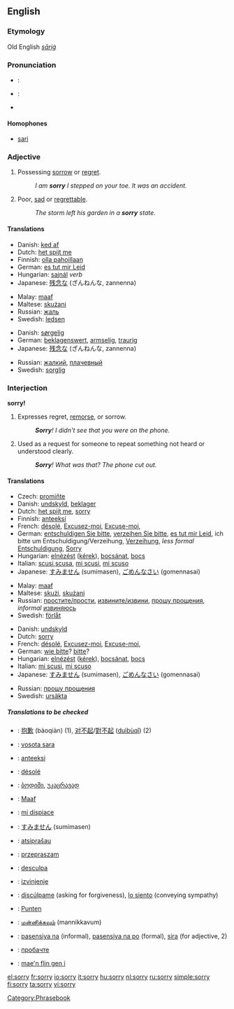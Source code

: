 ==English==

{{rank|example|class|century|985|sorry|share|working|breath}}

===Etymology===
Old English ''[[sāriġ]]''

===Pronunciation===
*{{italbrac|[[RP]]}}: {{IPA|/ˈsɒri/}}
*{{italbrac|US}}: {{IPA|/ˈsɑːri/ or /ˈsɔːri/}}
*{{audio|en-us-sorry.ogg|Audio (US)}}

====Homophones====
*[[sari]]

===Adjective===
{{en-adj|sorri|er}}

#Possessing [[sorrow]] or [[regret]].
#:''I am '''sorry''' I stepped on your toe.  It was an accident.''
#Poor, [[sad]] or [[regrettable]].
#:''The storm left his garden in a '''sorry''' state.''

====Translations====
{{top|Possessing sorrow or regret}}
*Danish: [[ked af]]
*Dutch: [[het spijt me]]
*Finnish: [[olla pahoillaan]]
*German: [[es tut mir Leid]]
*Hungarian: [[sajnál]] ''verb''
*Japanese: [[残念]]な (ざんねんな, zannenna)
{{mid}}
*Malay: [[maaf]]
*Maltese: [[skużani]]
*Russian: [[жаль]]
*Swedish: [[ledsen]]
{{bottom}}

{{top|Poor, regrettable}}
*Danish: [[sørgelig]]
*German: [[beklagenswert]], [[armselig]], [[traurig]]
*Japanese: [[残念]]な (ざんねんな, zannenna)
{{mid}}
*Russian: [[жалкий]], [[плачевный]]
*Swedish: [[sorglig]]
{{bottom}}

===Interjection===
'''sorry!'''
#Expresses regret, [[remorse]], or sorrow.
#:'''''Sorry'''!  I didn't see that you were on the phone.''
#Used as a request for someone to repeat something not heard or understood clearly.
#:'''''Sorry'''!  What was that?  The phone cut out.''

====Translations====
{{top|Expres regret or sorrow}}
*Czech: [[promiňte]]
*Danish: [[undskyld]], [[beklager]]
*Dutch: [[het spijt me]], [[sorry]]
*Finnish: [[anteeksi]]
*French: [[désolé]], [[Excusez-moi]], [[Excuse-moi]], 
*German: [[entschuldigen Sie bitte]], [[verzeihen Sie bitte]], [[es tut mir Leid]], ich bitte um Entschuldigung/Verzeihung, [[Verzeihung]], <i>less formal</i> [[Entschuldigung]], [[Sorry]]
*Hungarian: [[elnézést]] ([[kérek]]), [[bocsánat]], [[bocs]]
*Italian: [[scusi]],[[scusa]], [[mi scusi]], [[mi scuso]]
*Japanese: [[すみません]] (sumimasen), [[ごめんなさい]] (gomennasai)
{{mid}}
*Malay: [[maaf]]
*Maltese: [[skużi]], [[skużani]]
*Russian: [[простить|простите/прости]], [[извинить|извините/извини]], [[прошу прощения]], <i>informal</i> [[извиниться|извиняюсь]]
*Swedish: [[förlåt]]
{{bottom}}

{{top|Request for someone to repeat}}
*Danish: [[undskyld]]
*Dutch: [[sorry]]
*French: [[désolé]], [[Excusez-moi]], [[Excuse-moi]], 
*German: [[wie bitte]]? [[bitte]]? 
*Hungarian: [[elnézést]] ([[kérek]]), [[bocsánat]], [[bocs]]
*Italian: [[mi scusi]], [[mi scuso]]
*Japanese: [[すみません]] (sumimasen), [[ごめんなさい]] (gomennasai)
{{mid}}
*Russian: [[прошу прощения]]
*Swedish: [[ursäkta]]
{{bottom}}


=====Translations to be checked=====
{{rfc-trans}}
{{top}}
*{{ttbc|Chinese}}: [[抱歉]] (bàoqiàn) (1), [[对不起]]/[[對不起]] ([[duìbùqǐ]]) (2)
*{{ttbc|Fijian}}: [[vosota sara]]
*{{ttbc|Finnish}}: [[anteeksi]]
*{{ttbc|French}}: [[désolé]]
*{{ttbc|Georgian}}: [[:ka:ბოდიში|ბოდიში]], [[:ka:უკაცრავად|უკაცრავად]]
*{{ttbc|Indonesian}}: [[Maaf]]
*{{ttbc|Italian}}: [[mi dispiace]]
*{{ttbc|Japanese}}: [[すみません]] (sumimasen)
{{mid}}
*{{ttbc|Lithuanian}}: [[atsiprašau]]
*{{ttbc|Polish}}: [[przepraszam]]
*{{ttbc|Portuguese}}: [[desculpa]]
*{{ttbc|Serbo-Croatian}}: [[izvinjenje]]
*{{ttbc|Spanish}}: [[discúlpame]] (asking for forgiveness), [[lo siento]] (conveying sympathy)
*{{ttbc|Sundanese}}: [[Punten]]
*{{ttbc|Tamil}}: [[மன்னிக்கவும்]] (mannikkavum)
*{{ttbc|Tagalog}}: [[pasensiya na]] (informal), [[pasensiya na po]] (formal), [[sira]] (for adjective, 2)
*{{ttbc|Ukrainian}}: [[пробачте]]
*{{ttbc|Welsh}}: [[mae'n flin gen i]]
{{bottom}}

[[Category:Phrasebook]]

[[el:sorry]]
[[fr:sorry]]
[[io:sorry]]
[[it:sorry]]
[[hu:sorry]]
[[nl:sorry]]
[[ru:sorry]]
[[simple:sorry]]
[[fi:sorry]]
[[ta:sorry]]
[[vi:sorry]]